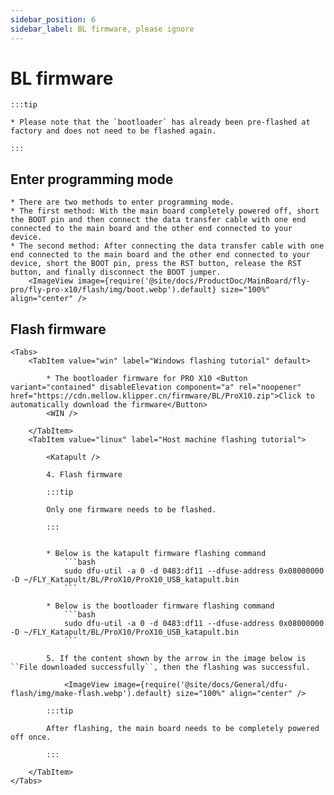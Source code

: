 ```yaml
---
sidebar_position: 6
sidebar_label: BL firmware, please ignore
---
```



# BL firmware

    :::tip

    * Please note that the `bootloader` has already been pre-flashed at factory and does not need to be flashed again.

    :::

## Enter programming mode


    * There are two methods to enter programming mode.
    * The first method: With the main board completely powered off, short the BOOT pin and then connect the data transfer cable with one end connected to the main board and the other end connected to your device.
    * The second method: After connecting the data transfer cable with one end connected to the main board and the other end connected to your device, short the BOOT pin, press the RST button, release the RST button, and finally disconnect the BOOT jumper.
        <ImageView image={require('@site/docs/ProductDoc/MainBoard/fly-pro/fly-pro-x10/flash/img/boot.webp').default} size="100%" align="center" />

## Flash firmware
    <Tabs>
        <TabItem value="win" label="Windows flashing tutorial" default>

            * The bootloader firmware for PRO X10 <Button variant="contained" disableElevation component="a" rel="noopener" href="https://cdn.mellow.klipper.cn/firmware/BL/ProX10.zip">Click to automatically download the firmware</Button>
            <WIN />
            
        </TabItem>
        <TabItem value="linux" label="Host machine flashing tutorial">
            
            <Katapult />

            4. Flash firmware

            :::tip

            Only one firmware needs to be flashed.

            :::


            * Below is the katapult firmware flashing command
                ```bash
                sudo dfu-util -a 0 -d 0483:df11 --dfuse-address 0x08000000 -D ~/FLY_Katapult/BL/ProX10/ProX10_USB_katapult.bin
                ```

            * Below is the bootloader firmware flashing command
                ```bash
                sudo dfu-util -a 0 -d 0483:df11 --dfuse-address 0x08000000 -D ~/FLY_Katapult/BL/ProX10/ProX10_USB_katapult.bin
                ```

            5. If the content shown by the arrow in the image below is ``File downloaded successfully``, then the flashing was successful.

                <ImageView image={require('@site/docs/General/dfu-flash/img/make-flash.webp').default} size="100%" align="center" />

            :::tip

            After flashing, the main board needs to be completely powered off once.

            :::

        </TabItem>
    </Tabs>
